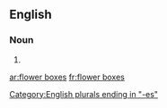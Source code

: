 ==English==

===Noun===
{{head|en|plural|head=[[flower]] [[boxes]]}}

# {{plural of|flower box|lang=en|nocat=1}}

[[Category:English plurals ending in "-es"]]

[[ar:flower boxes]]
[[fr:flower boxes]]